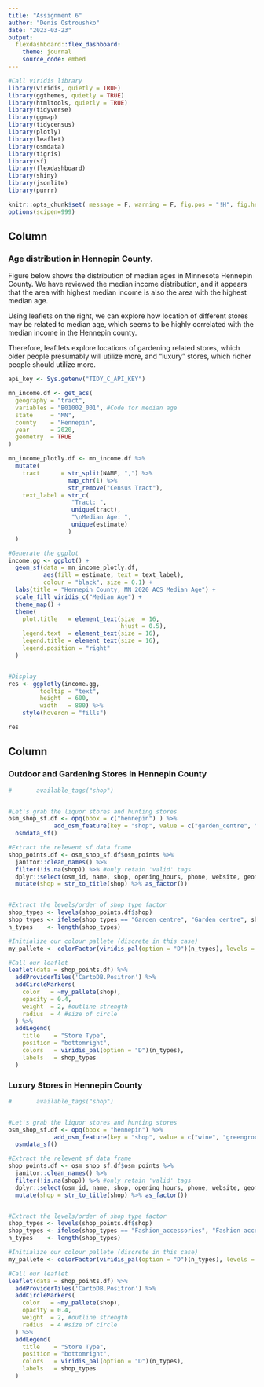 ```yaml
---
title: "Assignment 6"
author: "Denis Ostroushko"
date: "2023-03-23"
output: 
  flexdashboard::flex_dashboard:
    theme: journal
    source_code: embed
---
```


```r

#Call viridis library  
library(viridis, quietly = TRUE)
library(ggthemes, quietly = TRUE)
library(htmltools, quietly = TRUE)
library(tidyverse)
library(ggmap)
library(tidycensus)
library(plotly)
library(leaflet)
library(osmdata)
library(tigris)
library(sf)
library(flexdashboard)
library(shiny)
library(jsonlite)
library(purrr)

```

```r
knitr::opts_chunk$set( message = F, warning = F, fig.pos = "!H", fig.height=4, fig.width=7, fig.align='center')
options(scipen=999)
```

Column {data-height=650 data-width=800}
-------------------------------------

### Age distribution in Hennepin County. 

Figure below shows the distribution of median ages in Minnesota Hennepin County. We have reviewed the median income 
distribution, and it appears that the area with highest median income is also the area with the highest median age. 

Using leaflets on the right, we can explore how location of different stores may be related to median age, which 
seems to be highly correlated with the median income in the Hennepin county. 

Therefore, leaftlets explore locations of gardening related stores, which older people presumably will utilize more, and 
"luxury" stores, which richer people should utilize more. 

```r

api_key <- Sys.getenv("TIDY_C_API_KEY")

mn_income.df <- get_acs(
  geography = "tract",
  variables = "B01002_001", #Code for median age
  state     = "MN",
  county    = "Hennepin",
  year      = 2020,
  geometry  = TRUE
)

mn_income_plotly.df <- mn_income.df %>%
  mutate(
    tract      = str_split(NAME, ",") %>%
                 map_chr(1) %>%
                 str_remove("Census Tract"),
    text_label = str_c(
                  "Tract: ",
                  unique(tract),
                  "\nMedian Age: ",
                  unique(estimate)
                 )
  )

#Generate the ggplot
income.gg <- ggplot() + 
  geom_sf(data = mn_income_plotly.df, 
          aes(fill = estimate, text = text_label),
          colour = "black", size = 0.1) + 
  labs(title = "Hennepin County, MN 2020 ACS Median Age") + 
  scale_fill_viridis_c("Median Age") +
  theme_map() +
  theme(
    plot.title   = element_text(size  = 16,
                                hjust = 0.5),
    legend.text  = element_text(size = 16),
    legend.title = element_text(size = 16),
    legend.position = "right"
  )


#Display
res <- ggplotly(income.gg,
         tooltip = "text",
         height  = 600,
         width   = 800) %>%
    style(hoveron = "fills")

```   

```r
res
```


Column {data-height=450}
-------------------------------------
   
### Outdoor and Gardening Stores in Hennepin County


```r


#       available_tags("shop")


#Let's grab the liquor stores and hunting stores
osm_shop_sf.df <- opq(bbox = c("hennepin") ) %>%
             add_osm_feature(key = "shop", value = c("garden_centre", "groundskeeping", "florist", "outdoor")) %>%
  osmdata_sf()

#Extract the relevent sf data frame
shop_points.df <- osm_shop_sf.df$osm_points %>% 
  janitor::clean_names() %>%
  filter(!is.na(shop)) %>% #only retain 'valid' tags
  dplyr::select(osm_id, name, shop, opening_hours, phone, website, geometry) %>%
  mutate(shop = str_to_title(shop) %>% as_factor())


#Extract the levels/order of shop type factor
shop_types <- levels(shop_points.df$shop)
shop_types <- ifelse(shop_types == "Garden_centre", "Garden centre", shop_types)
n_types    <- length(shop_types)

#Initialize our colour pallete (discrete in this case)
my_pallete <- colorFactor(viridis_pal(option = "D")(n_types), levels = shop_types)

#Call our leaflet
leaflet(data = shop_points.df) %>%
  addProviderTiles('CartoDB.Positron') %>% 
  addCircleMarkers(
    color   = ~my_pallete(shop),
    opacity = 0.4,
    weight  = 2, #outline strength
    radius  = 4 #size of circle
  ) %>%
  addLegend(
    title    = "Store Type",
    position = "bottomright",
    colors   = viridis_pal(option = "D")(n_types),
    labels   = shop_types 
  )

```
    
### Luxury Stores in Hennepin County

```r


#       available_tags("shop")


#Let's grab the liquor stores and hunting stores
osm_shop_sf.df <- opq(bbox = "hennepin") %>%
             add_osm_feature(key = "shop", value = c("wine", "greengrocer", "fashion_accessories", "fashion")) %>%
  osmdata_sf()

#Extract the relevent sf data frame
shop_points.df <- osm_shop_sf.df$osm_points %>% 
  janitor::clean_names() %>%
  filter(!is.na(shop)) %>% #only retain 'valid' tags
  dplyr::select(osm_id, name, shop, opening_hours, phone, website, geometry) %>%
  mutate(shop = str_to_title(shop) %>% as_factor())


#Extract the levels/order of shop type factor
shop_types <- levels(shop_points.df$shop)
shop_types <- ifelse(shop_types == "Fashion_accessories", "Fashion accessories", shop_types)
n_types    <- length(shop_types)

#Initialize our colour pallete (discrete in this case)
my_pallete <- colorFactor(viridis_pal(option = "D")(n_types), levels = shop_types)

#Call our leaflet
leaflet(data = shop_points.df) %>%
  addProviderTiles('CartoDB.Positron') %>% 
  addCircleMarkers(
    color   = ~my_pallete(shop),
    opacity = 0.4,
    weight  = 2, #outline strength
    radius  = 4 #size of circle
  ) %>%
  addLegend(
    title    = "Store Type",
    position = "bottomright",
    colors   = viridis_pal(option = "D")(n_types),
    labels   = shop_types 
  )

```